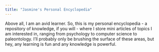 ```yaml
---
title: "Jasmine's Personal Encyclopedia"
---
```


Above all, I am an avid learner. So, this is my personal encyclopedia - a repository of knowledge, if you will - where I store mini articles of topics I am interested in, ranging from psychology to computer science to paleontology. I'll probably only be brushing the surface of these areas, but hey, any learning is fun and any knowledge is powerful.
